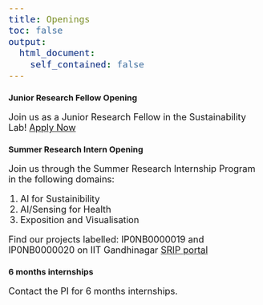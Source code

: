 ```yaml
---
title: Openings
toc: false
output:
  html_document:
    self_contained: false
---
```


<script src="https://ajax.googleapis.com/ajax/libs/jquery/3.5.1/jquery.min.js"></script>
<script src="https://maxcdn.bootstrapcdn.com/bootstrap/3.4.1/js/bootstrap.min.js"></script>
<link rel="stylesheet" href="https://maxcdn.bootstrapcdn.com/bootstrap/3.4.1/css/bootstrap.min.css">

<style>
  .cropped-image {
    width: 200px;
    height: 200px;
    object-fit: cover;
    overflow-clip-margin: unset;        /* AYUSH :  Added to remove pixelation from the profile images*/
    border: 1px solid #777;             /* Set a thin border on all sides */
    border-bottom: 4px solid #777;      /* Set a thicker border only at the bottom (slightly darker than tomato) */
    border-radius: 4px;                 /* Optional: add rounded corners for a nicer look */
    transition: border-color 0.3s;      /* Add smooth transition for the border color */
  }

  .cropped-image:hover {
    /* Change border color on hover */
    border-bottom-color: #d9534f; /* Use the same slightly darker color on hover */
  }
  p,span,li{
    font-size:18px;
  }
</style>

### Junior Research Fellow Opening

Join us as a Junior Research Fellow in the Sustainability Lab! [Apply Now](https://docs.google.com/forms/d/e/1FAIpQLSeU2KoY-yAsFKCtlUZ8BH8gMEMwhV8z6L8WdaOtPB7TsJQrRg/viewform)

### Summer Research Intern Opening

Join us through the Summer Research Internship Program in the following domains:

1. AI for Sustainibility
2. AI/Sensing for Health
3. Exposition and Visualisation

Find our projects labelled: IP0NB0000019 and IP0NB0000020 on IIT Gandhinagar [SRIP portal](https://srip.iitgn.ac.in/registration/)

### 6 months internships

Contact the PI for 6 months internships. 
